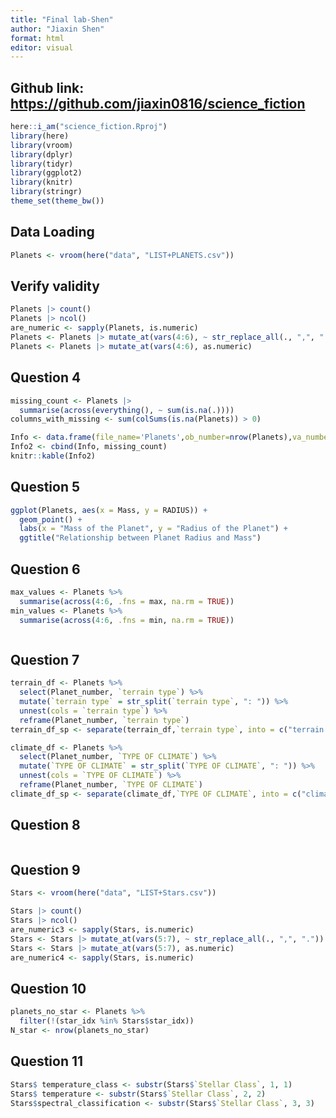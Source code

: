 ```yaml
---
title: "Final lab-Shen"
author: "Jiaxin Shen"
format: html
editor: visual
---
```


## Github link: <https://github.com/jiaxin0816/science_fiction>

```r
here::i_am("science_fiction.Rproj")
library(here)
library(vroom)
library(dplyr)
library(tidyr)
library(ggplot2)
library(knitr)
library(stringr)
theme_set(theme_bw())
```

## Data Loading

```r
Planets <- vroom(here("data", "LIST+PLANETS.csv"))
```

## Verify validity
```r
Planets |> count()
Planets |> ncol()
are_numeric <- sapply(Planets, is.numeric)
Planets <- Planets |> mutate_at(vars(4:6), ~ str_replace_all(., ",", "."))
Planets <- Planets |> mutate_at(vars(4:6), as.numeric)
```

## Question 4
```r
missing_count <- Planets |>
  summarise(across(everything(), ~ sum(is.na(.))))
columns_with_missing <- sum(colSums(is.na(Planets)) > 0)
```


```r
Info <- data.frame(file_name='Planets',ob_number=nrow(Planets),va_number=ncol(Planets),columns_with_missing)
Info2 <- cbind(Info, missing_count)
knitr::kable(Info2)
```

##  Question 5

```r
ggplot(Planets, aes(x = Mass, y = RADIUS)) +
  geom_point() +
  labs(x = "Mass of the Planet", y = "Radius of the Planet") +
  ggtitle("Relationship between Planet Radius and Mass")
```

## Question 6

```r
max_values <- Planets %>% 
  summarise(across(4:6, .fns = max, na.rm = TRUE))
min_values <- Planets %>% 
  summarise(across(4:6, .fns = min, na.rm = TRUE)) 

```


```r

```


## Question 7
```r
terrain_df <- Planets %>%
  select(Planet_number, `terrain type`) %>%
  mutate(`terrain type` = str_split(`terrain type`, ": ")) %>%
  unnest(cols = `terrain type`) %>%
  reframe(Planet_number, `terrain type`)
terrain_df_sp <- separate(terrain_df,`terrain type`, into = c("terrain type1", "terrain type2", "terrain type3","terrain type4","terrain type5","terrain type6","terrain type7","terrain type8","terrain type9","terrain type10","terrain type11"), sep = ":")
```

```r
climate_df <- Planets %>%
  select(Planet_number, `TYPE OF CLIMATE`) %>%
  mutate(`TYPE OF CLIMATE` = str_split(`TYPE OF CLIMATE`, ": ")) %>%
  unnest(cols = `TYPE OF CLIMATE`) %>%
  reframe(Planet_number, `TYPE OF CLIMATE`)
climate_df_sp <- separate(climate_df,`TYPE OF CLIMATE`, into = c("climate type1", "climate type2", "climate type3","climate type4","climate type5","climate type6","climate type7"), sep = ":")
```

## Question 8
```r

```

## Question 9

```r
Stars <- vroom(here("data", "LIST+Stars.csv"))
```

```r
Stars |> count()
Stars |> ncol()
are_numeric3 <- sapply(Stars, is.numeric)
Stars <- Stars |> mutate_at(vars(5:7), ~ str_replace_all(., ",", "."))
Stars <- Stars |> mutate_at(vars(5:7), as.numeric)
are_numeric4 <- sapply(Stars, is.numeric)
```

## Question 10
```r
planets_no_star <- Planets %>%
  filter(!(star_idx %in% Stars$star_idx))
N_star <- nrow(planets_no_star)
```

## Question 11
```r
Stars$ temperature_class <- substr(Stars$`Stellar Class`, 1, 1)
Stars$ temperature <- substr(Stars$`Stellar Class`, 2, 2)
Stars$spectral_classification <- substr(Stars$`Stellar Class`, 3, 3)
```


